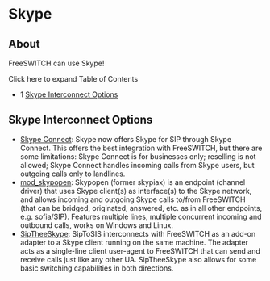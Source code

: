 
# Skype 

 

## About

FreeSWITCH can use Skype!

Click here to expand Table of Contents

* 1 [Skype Interconnect Options](#skype-interconnect-options)

## Skype Interconnect Options

* [Skype Connect](./Skype-Connect_13173678.mdx#about): Skype now offers Skype for SIP through Skype Connect. This offers the best integration with FreeSWITCH, but there are some limitations: Skype Connect is for businesses only; reselling is not allowed; Skype Connect handles incoming calls from Skype users, but outgoing calls only to landlines.
* [mod\_skypopen](../../../Modules/mod_skypopen_3966336.mdx#-sk-): Skypopen (former skypiax) is an endpoint (channel driver) that uses Skype client(s) as interface(s) to the Skype network, and allows incoming and outgoing Skype calls to/from FreeSWITCH (that can be bridged, originated, answered, etc. as in all other endpoints, e.g. sofia/SIP). Features multiple lines, multiple concurrent incoming and outbound calls, works on Windows and Linux.
* [SipTheeSkype](./SipTheeSkype-Skype-Adapter_1967135.mdx#usage): SipToSIS interconnects with FreeSWITCH as an add-on adapter to a Skype client running on the same machine. The adapter acts as a single-line client user-agent to FreeSWITCH that can send and receive calls just like any other UA. SipTheeSkype also allows for some basic switching capabilities in both directions.


